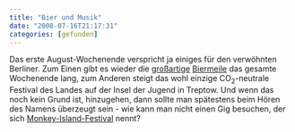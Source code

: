 ```yaml
---
title: "Bier und Musik"
date: "2008-07-16T21:17:31"
categories: [gefunden]
---
```


Das erste August-Wochenende verspricht ja einiges für den verwöhnten Berliner. Zum Einen gibt es wieder die [großartige](/blog/2007/08/04/biermeile/) [Biermeile](http://www.bierfestival-berlin.de/) das gesamte Wochenende lang, zum Anderen steigt das wohl einzige CO<sub>2</sub>-neutrale Festival des Landes auf der Insel der Jugend in Treptow. Und wenn das noch kein Grund ist, hinzugehen, dann sollte man spätestens beim Hören des Namens überzeugt sein - wie kann man nicht einen Gig besuchen, der sich [Monkey-Island-Festival](http://www.klimaklicker.de/index.php?id=festival) nennt?
